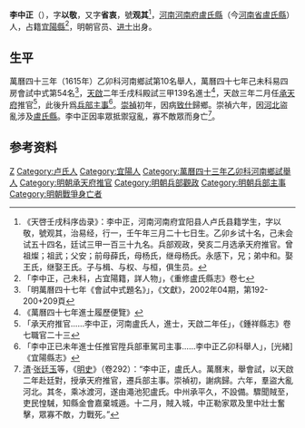 {{明清人物信息框
| 姓名 =李中正
| 圖片名稱=  
| 圖片大小 = 220px
| 圖片說明 =  
| 最高職務 =  
| 國家 = 大明
| 爵位 =
| 籍貫 = [[河南|河南]][[宜陽縣|宜陽縣]]
| 字號 = 字省衷
| 諡號 = 
| 出生日期 = 萬曆十年壬午三月二十七日（1582年4月19日）
| 出生地點 =
| 逝世日期 = 崇祯六年（{{dda|1634|12||1582|4|19}}）
| 逝世地點 = 
| 墓葬 =  
| 配偶 =  
| 親屬 = 曾祖李燦、祖李武、父李安
| 出身 = 
* 萬曆四十三年乙卯科河南鄉試舉人
* 萬曆四十七年己未科會試中式
* 天啓二年壬戌科赐進士出身
| 經歷 = 
| 著作 =  
*
*
*
}}
'''李中正'''（{{bd|1582年|4月19日|1634年|catIdx=L}}），字'''以敬'''，又字'''省衷'''，號'''观其'''<ref>《天啓壬戌科序齿录》：李中正，河南河南府宜阳县人卢氏县籍学生，字以敬，號观其，治易经，行一，壬午年三月二十七日生。乙卯乡试十名，己未会试五十四名，廷试三甲一百三十九名。兵部观政，癸亥二月选承天府推官。曾祖燦；祖武；父安；前母薛氏，母杨氏，继母杨氏。永感下，兄；弟中和。娶王氏，继娶王氏。子与楫、与权、与桓，俱生员。</ref>，[[河南承宣布政使司|河南]][[河南府|河南府]][[盧氏縣|盧氏縣]]（今[[河南省|河南省]][[盧氏縣|盧氏縣]]）人，占籍[[宜陽縣|宜陽縣]]<ref>「李中正，己未科，占宜陽籍，詳人物」，《重修盧氏縣志》卷七</ref>，明朝官员、[[进士|进士]]出身。

==生平==
萬曆四十三年（1615年）乙卯科河南鄉試第10名舉人，萬曆四十七年己未科易四房會試中式第54名<ref>「明萬曆四十七年《會試中式題名》」，《文獻》，2002年04期，第192-200+209頁</ref>，[[天启_(明朝)|天啟]]二年壬戌科殿試三甲139名進士<ref>《萬曆四十七年進士履歷便覽》</ref>，天啟三年二月任[[承天府|承天府]]推官<ref>「承天府推官……李中正，河南盧氏人，進士，天啟二年任」，《鍾祥縣志》卷七職官二十三</ref>，此後升爲[[兵部|兵部]][[主事|主事]]<ref>「李中正已未年進士任推官陞兵部車駕司主事……李中正乙卯科舉人」，[光緒]《宜陽縣志》</ref>。[[崇禎|崇禎]]初年，因病[[致仕|致仕]]歸鄉。崇禎六年，因[[河北|河北]]盜亂涉及[[盧氏縣|盧氏縣]]。李中正因率眾抵禦寇亂，寡不敵眾而身亡<ref>[[清|清]]·[[张廷玉|张廷玉]]等，《[[明史|明史]]》（卷292）：“李中正，盧氏人。萬曆末，舉會試，以天啟二年赴廷對，授承天府推官，遷兵部主事。崇禎初，謝病歸。六年，羣盜大亂河北。其冬，乘冰渡河，遂由澠池犯盧氏。中州承平久，不設備。驟聞賊至，吏民惶駴，知縣金會嘉棄城遁。十二月，賊入城，中正勒家眾及里中壯士奮擊，眾寡不敵，力戰死。”</ref>。

== 参考资料 ==
{{reflist}}

{{天啓二年壬戌科殿試金榜}}

{{Authority control}}

{{DEFAULTSORT:Li李}}
[[Category:李姓|Z]]
[[Category:卢氏人|Category:卢氏人]]
[[Category:宜陽人|Category:宜陽人]]
[[Category:萬曆四十三年乙卯科河南鄉試舉人|Category:萬曆四十三年乙卯科河南鄉試舉人]]
[[Category:明朝承天府推官|Category:明朝承天府推官]]
[[Category:明朝兵部觀政|Category:明朝兵部觀政]]
[[Category:明朝兵部主事|Category:明朝兵部主事]]
[[Category:明朝戰爭身亡者|Category:明朝戰爭身亡者]]